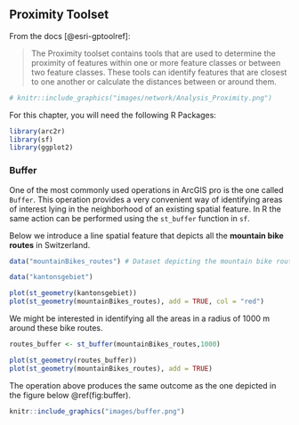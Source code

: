 ## Proximity Toolset {#proximity-toolset}


From the docs [@esri-gptoolref]:

> The Proximity toolset contains tools that are used to determine the proximity of features within one or more feature classes or between two feature classes. These tools can identify features that are closest to one another or calculate the distances between or around them.


```r
# knitr::include_graphics("images/network/Analysis_Proximity.png")
```

For this chapter, you will need the following R Packages:
```r
library(arc2r)
library(sf)
library(ggplot2)
```


### Buffer {#buffer}

One of the most commonly used operations in ArcGIS pro is the one called `Buffer`. This operation provides a very convenient way of identifying areas of interest lying in the neighborhood of an existing spatial feature. In R the same action can be performed using the `st_buffer` function in `sf`. 

Below we introduce a line spatial feature that depicts all the __mountain bike routes__ in Switzerland.


```r
data("mountainBikes_routes") # Dataset depicting the mountain bike routes in Switzerland

data("kantonsgebiet")
```

```r
plot(st_geometry(kantonsgebiet))
plot(st_geometry(mountainBikes_routes), add = TRUE, col = "red")
```

We might be interested in identifying all the areas in a radius of 1000 m around these bike routes.


```r
routes_buffer <- st_buffer(mountainBikes_routes,1000)

plot(st_geometry(routes_buffer))
plot(st_geometry(mountainBikes_routes), add = TRUE)

```


The operation above produces the same outcome as the one depicted in the figure below \@ref(fig:buffer).

```r
knitr::include_graphics("images/buffer.png")
```
